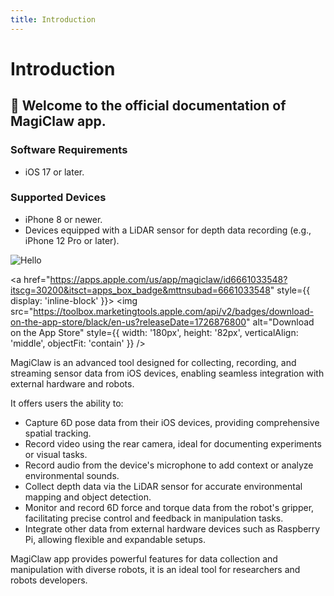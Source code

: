 ```yaml
---
title: Introduction
---
```

 



# Introduction
## 👋 Welcome to the official documentation of MagiClaw app.
### Software Requirements
- iOS 17 or later.

### Supported Devices
- iPhone 8 or newer.
- Devices equipped with a LiDAR sensor for depth data recording (e.g., iPhone 12 Pro or later).


<div style={{ display: 'flex', justifyContent: 'center', alignItems: 'center', gap: '20px' }}>
  <Image src="/magiclaw-app.png" alt="Hello" width={200} height={200} />

  <a href="https://apps.apple.com/us/app/magiclaw/id6661033548?itscg=30200&itsct=apps_box_badge&mttnsubad=6661033548" style={{ display: 'inline-block' }}>
    <img 
      src="https://toolbox.marketingtools.apple.com/api/v2/badges/download-on-the-app-store/black/en-us?releaseDate=1726876800" 
      alt="Download on the App Store" 
      style={{ width: '180px', height: '82px', verticalAlign: 'middle', objectFit: 'contain' }} 
    />
  </a>
</div>


    
MagiClaw is an advanced tool designed for collecting, recording, and streaming sensor data from iOS devices, enabling seamless integration with external hardware and robots. 

It offers users the ability to:
* Capture 6D pose data from their iOS devices, providing comprehensive spatial tracking.
* Record video using the rear camera, ideal for documenting experiments or visual tasks.
* Record audio from the device's microphone to add context or analyze environmental sounds.
* Collect depth data via the LiDAR sensor for accurate environmental mapping and object detection.
* Monitor and record 6D force and torque data from the robot's gripper, facilitating precise control and feedback in manipulation tasks.
* Integrate other data from external hardware devices such as Raspberry Pi, allowing flexible and expandable setups.

MagiClaw app provides powerful features for data collection and manipulation with diverse robots, it is an ideal tool for researchers and robots developers.
